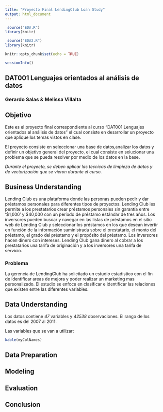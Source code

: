 ```yaml
---
title: "Proyecto Final LendingClub Loan Study"
output: html_document
---
```


```r
 source("EDA.R")
library(knitr)
```

```r
 source("EDA2.R")
library(knitr)
```



```r
knitr::opts_chunk$set(echo = TRUE)
```

[//]: <> (## Session Information for the Reproducible Research)
```r
sessionInfo()
```



## DAT001 Lenguajes orientados al análisis de datos
### Gerardo Salas & Melissa Villalta

## Objetivo
Este es el proyecto final correspondiente al curso "DAT001 Lenguajes orientados al análisis de datos" el cual consiste en desarrollar un proyecto que aplique los temas vistos en clase. 

El proyecto consiste en seleccionar una base de datos,analizar los datos y definir un objetivo general del proyecto, el cual consiste en solucionar una problema que se pueda resolver por medio de los datos en la base. 

*Durante el proyecto, se deben aplicar las técnicas de limpieza de datos y de vectorización que se vieron durante el curso. *

## Business Understanding

Lending Club es una plataforma donde las personas pueden pedir y dar préstamos personales para diferentes tipos de proyectos.
Lending Club les permite a los prestatarios crear préstamos personales sin garantía entre '$1,000' y $40,000 con un período de préstamo estándar de tres años. 
Los inversores pueden buscar y navegar en las listas de préstamos en el sitio web de Lending Club y seleccionar los préstamos en los que desean invertir en función de la información suministrada sobre el prestatario, el monto del préstamo, el grado del préstamo y el propósito del préstamo. 
Los inversores hacen dinero con intereses. Lending Club gana dinero al cobrar a los prestatarios una tarifa de originación y a los inversores una tarifa de servicio.

### Problema
La gerencia de LendingClub ha solicitado un estudio estadistico con el fin de identificar areas de mejora y poder realizar un marketing mas personalizado.
El estudio se enfoca en clasificar e identificar las relaciones que existen entre las diferentes variables.


## Data Understanding
Los datos contiene *47* variables y *42538* observaciones.
El rango de los datos es del 2007 al 2011.

Las variables que se van a utilizar:
```r
kable(myColNames)
```


## Data Preparation

## Modeling

## Evaluation

## Conclusion

